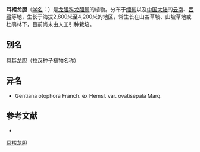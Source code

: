 {{Speciesbox
| name = 耳褶龙胆
| status = 
| status_system = 
| image =
| genus = Gentiana
| species = otophora
| authority = Franch. ex Hemsl.
}}

'''耳褶龙胆'''（[[学名|学名]]：{{lang|la|''Gentiana otophora''}}）是[[龙胆科|龙胆科]][[龙胆属|龙胆属]]的植物。分布于[[缅甸|缅甸]]以及[[中国大陆|中国大陆]]的[[云南|云南]]、[[西藏|西藏]]等地，生长于海拔2,800米至4,200米的地区，常生长在山谷草坡、山坡草地或杜鹃林下，目前尚未由人工引种栽培。

== 别名 ==
具耳龙胆（拉汉种子植物名称）

== 异名 ==
* Gentiana otophora Franch. ex Hemsl. var. ovatisepala Marq.

== 参考文献 ==
<div class="references-small">
* {{cite web| url =http://www.bioinfo.cn/db05/KmzwSpecies.php?action=view&id=8094| title =耳褶龙胆| work =《中国高等植物数据库全库》| publisher =中国科学院微生物研究所| author =昆明植物研究所| accessdate =2009-02-24| deadurl =yes| archiveurl =https://web.archive.org/web/20160305033204/http://www.bioinfo.cn/db05/KmzwSpecies.php?action=view&id=8094| archivedate =2016-03-05}}
</div>
{{Taxonbar|from=Q15227372}}

[[Category:龙胆属|耳褶龙胆]]


{{植物小作品}}